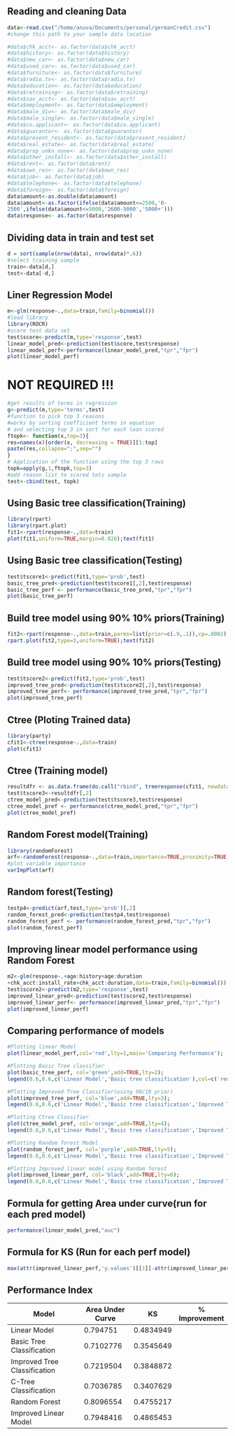 
## Reading and cleaning Data
```r
data<-read.csv("/home/anuva/Documents/personal/germanCredit.csv")
#change this path to your sample data location

#data$chk_acct<- as.factor(data$chk_acct)
#data$history<- as.factor(data$history)
#data$new_car<- as.factor(data$new_car)
#data$used_car<- as.factor(data$used_car)
#data$furniture<- as.factor(data$furniture)
#data$radio.tv<- as.factor(data$radio.tv)
#data$education<- as.factor(data$education)
#data$retraining<- as.factor(data$retraining)
#data$sav_acct<- as.factor(data$sav_acct)
#data$employment<- as.factor(data$employment)
#data$male_div<- as.factor(data$male_div)
#data$male_single<- as.factor(data$male_single)
#data$co.applicant<- as.factor(data$co.applicant)
#data$guarantor<- as.factor(data$guarantor)
#data$present_resident<- as.factor(data$present_resident)
#data$real_estate<- as.factor(data$real_estate)
#data$prop_unkn_none<- as.factor(data$prop_unkn_none)
#data$other_install<- as.factor(data$other_install)
#data$rent<- as.factor(data$rent)
#data$own_res<- as.factor(data$own_res)
#data$job<- as.factor(data$job)
#data$telephone<- as.factor(data$telephone)
#data$foreign<- as.factor(data$foreign)
data$amount<-as.double(data$amount)
data$amount<-as.factor(ifelse(data$amount<=2500,'0-
2500',ifelse(data$amount<=5000,'2600-5000','5000+')))
data$response<- as.factor(data$response)
```

## Dividing data in train and test set
```r
d = sort(sample(nrow(data), nrow(data)*.6))
#select training sample
train<-data[d,]
test<-data[-d,]
```

## Liner Regression Model
```r
m<-glm(response~.,data=train,family=binomial())
#load library
library(ROCR)
#score test data set
test$score<-predict(m,type='response',test)
linear_model_pred<-prediction(test$score,test$response)
linear_model_perf<-performance(linear_model_pred,"tpr","fpr")
plot(linear_model_perf)
```

# NOT REQUIRED !!!
```r
#get results of terms in regression
g<-predict(m,type='terms',test)
#function to pick top 3 reasons
#works by sorting coefficient terms in equation
# and selecting top 3 in sort for each loan scored
ftopk<- function(x,top=3){
res=names(x)[order(x, decreasing = TRUE)][1:top]
paste(res,collapse=";",sep="")
}
# Application of the function using the top 3 rows
topk=apply(g,1,ftopk,top=3)
#add reason list to scored tets sample
test<-cbind(test, topk)
```



## Using Basic tree classification(Training)
```r
library(rpart)
library(rpart.plot)
fit1<-rpart(response~.,data=train)
plot(fit1,uniform=TRUE,margin=0.026);text(fit1)
```


## Using Basic tree classification(Testing)
```r
test$tscore1<-predict(fit1,type='prob',test)
basic_tree_pred<-prediction(test$tscore1[,2],test$response)
basic_tree_perf <- performance(basic_tree_pred,"tpr","fpr")
plot(basic_tree_perf)
```

## Build tree model using 90% 10% priors(Training)
```r
fit2<-rpart(response~.,data=train,parms=list(prior=c(.9,.1)),cp=.0002)
rpart.plot(fit2,type=3,uniform=TRUE);text(fit2)
```

## Build tree model using 90% 10% priors(Testing)
```r
test$tscore2<-predict(fit2,type='prob',test)
improved_tree_pred<-prediction(test$tscore2[,2],test$response)
improved_tree_perf<- performance(improved_tree_pred,"tpr","fpr")
plot(improved_tree_perf)
```

## Ctree (Ploting Trained data)
```r
library(party)
cfit1<-ctree(response~.,data=train)
plot(cfit1)
```

## Ctree (Training model)
```r
resultdfr <- as.data.frame(do.call("rbind", treeresponse(cfit1, newdata = test)))
test$tscore3<-resultdfr[,2]
ctree_model_pred<-prediction(test$tscore3,test$response)
ctree_model_pref <- performance(ctree_model_pred,"tpr","fpr")
plot(ctree_model_pref)
```


## Random Forest model(Training)

```r
library(randomForest)
arf<-randomForest(response~.,data=train,importance=TRUE,proximity=TRUE,ntree=500, keep.forest=TRUE)
#plot variable importance
varImpPlot(arf)
```
## Random forest(Testing)
```r
testp4<-predict(arf,test,type='prob')[,2]
random_forest_pred<-prediction(testp4,test$response)
random_forest_perf <- performance(random_forest_pred,"tpr","fpr")
plot(random_forest_perf)
```

## Improving linear model performance using Random Forest
```r
m2<-glm(response~.+age:history+age:duration
+chk_acct:install_rate+chk_acct:duration,data=train,family=binomial())
test$score2<-predict(m2,type='response',test)
improved_linear_pred<-prediction(test$score2,test$response)
improved_linear_perf<- performance(improved_linear_pred,"tpr","fpr")
plot(improved_linear_perf)
```

## Comparing performance of models
```r
#Plotting linear Model
plot(linear_model_perf,col='red',lty=1,main='Comparing Performance');

#Plotting Basic Tree classifier
plot(basic_tree_perf, col='green',add=TRUE,lty=2);
legend(0.6,0.6,c('Linear Model','Basic tree classification'),col=c('red','green'),lwd=3)

#Plotting Improved Tree Classifier(using 90/10 prior)
plot(improved_tree_perf, col='blue',add=TRUE,lty=3);
legend(0.6,0.6,c('Linear Model','Basic tree classification','Improved Tree Classifier'),col=c('red','green','blue'),lwd=3)

#Plotting Ctree Classifier
plot(ctree_model_pref, col='orange',add=TRUE,lty=4);
legend(0.6,0.6,c('Linear Model','Basic tree classification','Improved Tree Classifier','C-Tree Classifier'),col=c('red','green','blue','orange'),lwd=3)

#Plotting Random forest Model
plot(random_forest_perf, col='purple',add=TRUE,lty=5);
legend(0.6,0.6,c('Linear Model','Basic tree classification','Improved Tree Classifier','C-Tree Classifier','Random Forest'),col=c('red','green','blue','orange','purple'),lwd=3)

#Plotting Improved linear model using Random forest
plot(improved_linear_perf, col='black',add=TRUE,lty=6);
legend(0.6,0.6,c('Linear Model','Basic tree classification','Improved Tree Classifier','C-Tree Classifier','Random Forest','Improved Liner Model'),col=c('red','green','blue','orange','purple','black'),lwd=3)

```

## Formula for getting Area under curve(run for each pred model)
```r
performance(linear_model_pred,"auc")
```


## Formula for KS (Run for each perf model)
```r
max(attr(improved_linear_perf,'y.values')[[1]]-attr(improved_linear_perf,'x.values')[[1]])
```


## Performance Index


| Model                        | Area Under Curve | KS        | % Improvement |
|------------------------------|------------------|-----------|---------------|
| Linear Model                 | 0.794751         | 0.4834949 |               |
| Basic Tree Classification    | 0.7102776        | 0.3545649 |               |
| Improved Tree Classification | 0.7219504        | 0.3848872 |               |
| C-Tree Classification        | 0.7036785        | 0.3407629 |               |
| Random Forest                | 0.8096554        | 0.4755217 |               |
| Improved Linear Model        | 0.7948416        | 0.4865453 |               |



